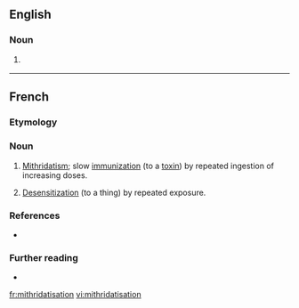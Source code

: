 ==English==

===Noun===
{{en-noun|-}}

# {{lb|en|rare}} {{alternative spelling of|mithridatization|lang=en}}

----

==French==

===Etymology===
{{affix|fr|mithridatiser|-ation}}

===Noun===
{{fr-noun|f}}

# [[mithridatism|Mithridatism]]; slow [[immunization]] (to a [[toxin]]) by repeated ingestion of increasing doses.
# {{lb|fr|figuratively|literary}} [[desensitization|Desensitization]] (to a thing) by repeated exposure.

===References===
* {{R:TLFi}}

===Further reading===
* {{R:TLFi}}

[[fr:mithridatisation]]
[[vi:mithridatisation]]